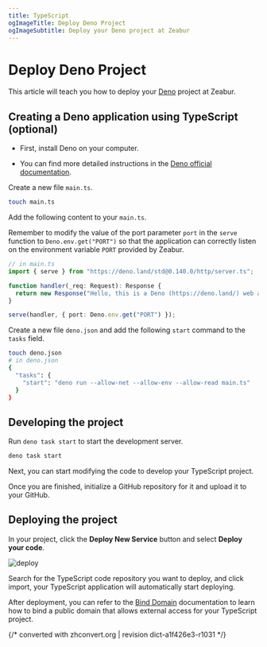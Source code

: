 ```yaml
---
title: TypeScript
ogImageTitle: Deploy Deno Project
ogImageSubtitle: Deploy your Deno project at Zeabur
---
```


# Deploy Deno Project

This article will teach you how to deploy your [Deno](https://deno.land/) project at Zeabur.

## Creating a Deno application using TypeScript (optional)

- First, install Deno on your computer.

- You can find more detailed instructions in the [Deno official documentation](https://deno.land/manual/getting_started/installation).

Create a new file `main.ts`.

```bash
touch main.ts
```

Add the following content to your `main.ts`.

Remember to modify the value of the port parameter `port` in the `serve` function to `Deno.env.get("PORT")` so that the application can correctly listen on the environment variable `PORT` provided by Zeabur.

```typescript
// in main.ts
import { serve } from "https://deno.land/std@0.140.0/http/server.ts";

function handler(_req: Request): Response {
  return new Response("Hello, this is a Deno (https://deno.land/) web app deployed on Zeabur (https://zeabur.com)");
}

serve(handler, { port: Deno.env.get("PORT") });
```

Create a new file `deno.json` and add the following `start` command to the `tasks` field.

```bash
touch deno.json
# in deno.json
{
  "tasks": {
    "start": "deno run --allow-net --allow-env --allow-read main.ts"
  }
}
```

## Developing the project

Run `deno task start` to start the development server.

```bash
deno task start
```

Next, you can start modifying the code to develop your TypeScript project.

Once you are finished, initialize a GitHub repository for it and upload it to your GitHub.

## Deploying the project

In your project, click the **Deploy New Service** button and select **Deploy your code**.

![deploy](/deploy/common/select-service.en-US.png)

Search for the TypeScript code repository you want to deploy, and click import, your TypeScript application will automatically start deploying.

After deployment, you can refer to the [Bind Domain](../../deploy/domain-binding) documentation to learn how to bind a public domain that allows external access for your TypeScript project.

{/* converted with zhconvert.org | revision dict-a1f426e3-r1031 */}
